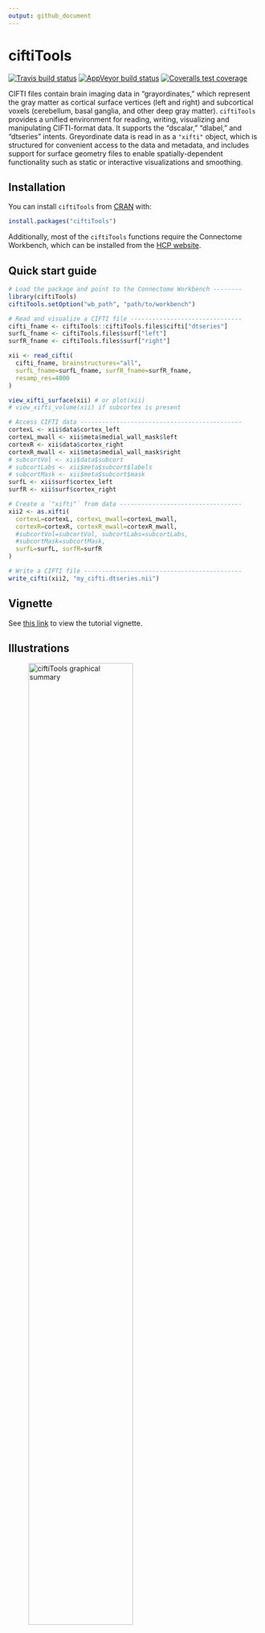 ```yaml
---
output: github_document
---
```


<!-- README.md is generated from README.Rmd. Please edit that file -->

# ciftiTools

<!-- badges: start -->
[![Travis build status](https://travis-ci.com/mandymejia/ciftiTools.svg?branch=master)](https://travis-ci.com/mandymejia/ciftiTools)
[![AppVeyor build status](https://ci.appveyor.com/api/projects/status/github/mandymejia/ciftiTools?branch=master&svg=true)](https://ci.appveyor.com/project/mandymejia/ciftiTools)
[![Coveralls test coverage](https://coveralls.io/repos/github/mandymejia/ciftiTools/badge.svg)](https://coveralls.io/github/mandymejia/ciftiTools)
<!-- badges: end -->

CIFTI files contain brain imaging data in "grayordinates," which represent the gray matter as cortical surface vertices (left and right) and subcortical voxels (cerebellum, basal ganglia, and other deep gray matter). `ciftiTools` provides a unified environment for reading, writing, visualizing and manipulating CIFTI-format data. It supports the "dscalar," "dlabel," and "dtseries" intents. Greyordinate data is read in as a `"xifti"` object, which is structured for convenient access to the data and metadata, and includes support for surface geometry files to enable spatially-dependent functionality such as static or interactive visualizations and smoothing.

## Installation

You can install `ciftiTools` from [CRAN](https://cran.r-project.org/) with:

``` r
install.packages("ciftiTools")
```

Additionally, most of the `ciftiTools` functions require the Connectome Workbench, which can be installed from the [HCP website](https://www.humanconnectome.org/software/get-connectome-workbench).

## Quick start guide

``` r
# Load the package and point to the Connectome Workbench --------
library(ciftiTools)
ciftiTools.setOption("wb_path", "path/to/workbench")

# Read and visualize a CIFTI file -------------------------------
cifti_fname <- ciftiTools::ciftiTools.files$cifti["dtseries"]
surfL_fname <- ciftiTools.files$surf["left"]
surfR_fname <- ciftiTools.files$surf["right"]

xii <- read_cifti(
  cifti_fname, brainstructures="all", 
  surfL_fname=surfL_fname, surfR_fname=surfR_fname,
  resamp_res=4000
)

view_xifti_surface(xii) # or plot(xii)
# view_xifti_volume(xii) if subcortex is present

# Access CIFTI data ---------------------------------------------
cortexL <- xii$data$cortex_left
cortexL_mwall <- xii$meta$medial_wall_mask$left
cortexR <- xii$data$cortex_right
cortexR_mwall <- xii$meta$medial_wall_mask$right
# subcortVol <- xii$data$subcort
# subcortLabs <- xii$meta$subcort$labels
# subcortMask <- xii$meta$subcort$mask
surfL <- xii$surf$cortex_left
surfR <- xii$surf$cortex_right

# Create a `"xifti"` from data ----------------------------------
xii2 <- as.xifti(
  cortexL=cortexL, cortexL_mwall=cortexL_mwall,
  cortexR=cortexR, cortexR_mwall=cortexR_mwall,
  #subcortVol=subcortVol, subcortLabs=subcortLabs,
  #subcortMask=subcortMask,
  surfL=surfL, surfR=surfR
)

# Write a CIFTI file --------------------------------------------
write_cifti(xii2, "my_cifti.dtseries.nii")
```

## Vignette

See [this link](https://htmlpreview.github.io/?https://github.com/mandymejia/ciftiTools/blob/master/vignettes/ciftiTools_vignette.html) to view the tutorial vignette.

## Illustrations

![ciftiTools graphical summary](README_media/ciftiTools_summary.png){width=70%}

!["xifti" object structure](README_media/xifti_structure.png){width=70%}

![Surfaces comparison. The "very inflated", "inflated", and "midthickness" surfaces are included in ciftiTools through the function `load_surf`. See the data acknowledgement section at the bottom of this README.](README_media/surf_tour.gif){width=40%}


## FAQ

#### Why is a CIFTI file that has been read in called a `"xifti"`?

The `"xifti"` object is a general interface for not only CIFTI files, but also GIFTI and NIFTI files. For example, we can plot a surface GIFTI:

``` r
xii <- as.xifti(surfL=read_surf(ciftiTools.files$surf["left"]))
plot(xii)
```

We can also convert metric GIFTI files and/or NIFTI files to CIFTI files (or vice versa) using the `"xifti"` object as an intermediary. 

## Related R extensions

* NIFTI files: [`oro.nifti`](https://CRAN.R-project.org/package=oro.nifti), [`RNifti`](https://CRAN.R-project.org/package=RNifti)
* GIFTI files: [`gifti`](https://CRAN.R-project.org/package=gifti)
* CIFTI files: [`cifti`](https://CRAN.R-project.org/package=cifti) can read in any CIFTI file, whereas `ciftiTools` provides a user-friendly interface for CIFTI files with the dscalar, dlabel, and dtseries intents only.
* Other structural neuroimaging files: [`fsbrain`](https://CRAN.R-project.org/package=fsbrain)
* xml files: [`xml2`](https://CRAN.R-project.org/package=xml2)
* Interactive 3D rendering: [`rgl`](https://CRAN.R-project.org/package=rgl) 

## Citation

You can cite our pre-print at [https://arxiv.org/abs/2106.11338](https://arxiv.org/abs/2106.11338). 

## Data acknowledgement

The following data are included in the package for convenience:

Example CIFTI files provided by [NITRC](https://www.nitrc.org/projects/cifti/).

Cortical surfaces provided by the HCP, according to the [Data Use Terms](https://www.humanconnectome.org/study/hcp-young-adult/document/wu-minn-hcp-consortium-open-access-data-use-terms):

> Data were provided [in part] by the Human Connectome Project, WU-Minn Consortium (Principal Investigators: David Van Essen and Kamil Ugurbil; 1U54MH091657) funded by the 16 NIH Institutes and Centers that support the NIH Blueprint for Neuroscience Research; and by the McDonnell Center for Systems Neuroscience at Washington University.

Several parcellations provided by [Thomas Yeo's Computational Brain Imaging Group (CBIG)](https://github.com/ThomasYeoLab/CBIG/tree/master/stable_projects/brain_parcellation):

1. Yeo, B. T. T. et al. The organization of the human cerebral cortex estimated by intrinsic functional connectivity. J Neurophysiol 106, 1125–1165 (2011).
2. Schaefer, A. et al. Local-Global Parcellation of the Human Cerebral Cortex from Intrinsic Functional Connectivity MRI. Cereb Cortex 28, 3095–3114 (2018).
3. Kong, R. et al. Individual-Specific Areal-Level Parcellations Improve Functional Connectivity Prediction of Behavior. Cerebral Cortex (2021).
